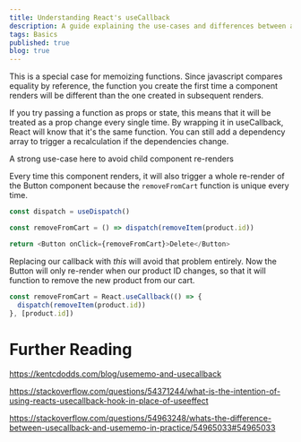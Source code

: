 ```yaml
---
title: Understanding React's useCallback
description: A guide explaining the use-cases and differences between a few of React's Hooks
tags: Basics
published: true
blog: true
---
```


This is a special case for memoizing functions. Since javascript compares equality by reference, the function you create the first time a component renders will be different than the one created in subsequent renders.

If you try passing a function as props or state, this means that it will be treated as a prop change every single time. By wrapping it in useCallback, React will know that it's the same function. You can still add a dependency array to trigger a recalculation if the dependencies change.

A strong use-case here to avoid child component re-renders

Every time this component renders, it will also trigger a whole re-render of the Button component because the `removeFromCart` function is unique every time.

```js numbered
const dispatch = useDispatch()

const removeFromCart = () => dispatch(removeItem(product.id))

return <Button onClick={removeFromCart}>Delete</Button>
```

Replacing our callback with _this_ will avoid that problem entirely. Now the Button will only re-render when our product ID changes, so that it will function to remove the new product from our cart.

```js numbered
const removeFromCart = React.useCallback(() => {
  dispatch(removeItem(product.id))
}, [product.id])
```

# Further Reading

https://kentcdodds.com/blog/usememo-and-usecallback

https://stackoverflow.com/questions/54371244/what-is-the-intention-of-using-reacts-usecallback-hook-in-place-of-useeffect

https://stackoverflow.com/questions/54963248/whats-the-difference-between-usecallback-and-usememo-in-practice/54965033#54965033

